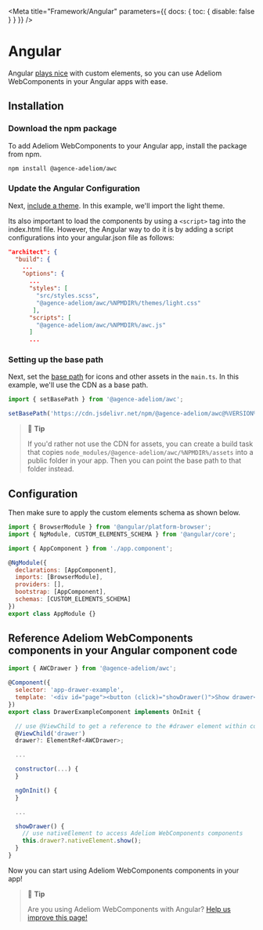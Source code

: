 
<Meta title="Framework/Angular" parameters={{ docs: { toc: { disable: false } } }} />

# Angular

Angular [plays nice](https://custom-elements-everywhere.com/#angular) with custom elements, so you can use Adeliom WebComponents in your Angular apps with ease.

## Installation

### Download the npm package

To add Adeliom WebComponents to your Angular app, install the package from npm.

```bash
npm install @agence-adeliom/awc
```

### Update the Angular Configuration

Next, [include a theme](/?path=/docs/getting-started-themes--docs). In this example, we'll import the light theme.

Its also important to load the components by using a `<script>` tag into the index.html file. However, the Angular way to do it is by adding a script configurations into your angular.json file as follows:

```json
"architect": {
  "build": {
    ...
    "options": {
      ...
      "styles": [
        "src/styles.scss",
        "@agence-adeliom/awc/%NPMDIR%/themes/light.css"
       ],
      "scripts": [
        "@agence-adeliom/awc/%NPMDIR%/awc.js"
      ]
      ...
```

### Setting up the base path

Next, set the [base path](/?path=/docs/getting-started-installation--docs#setting-the-base-path) for icons and other assets in the `main.ts`. In this example, we'll use the CDN as a base path.

```jsx
import { setBasePath } from '@agence-adeliom/awc';

setBasePath('https://cdn.jsdelivr.net/npm/@agence-adeliom/awc@%VERSION%/%CDNDIR%/');
```

> 📘 **Tip**
>
> If you'd rather not use the CDN for assets, you can create a build task that copies `node_modules/@agence-adeliom/awc/%NPMDIR%/assets` into a public folder in your app. Then you can point the base path to that folder instead.

## Configuration

Then make sure to apply the custom elements schema as shown below.

```js
import { BrowserModule } from '@angular/platform-browser';
import { NgModule, CUSTOM_ELEMENTS_SCHEMA } from '@angular/core';

import { AppComponent } from './app.component';

@NgModule({
  declarations: [AppComponent],
  imports: [BrowserModule],
  providers: [],
  bootstrap: [AppComponent],
  schemas: [CUSTOM_ELEMENTS_SCHEMA]
})
export class AppModule {}
```

## Reference Adeliom WebComponents components in your Angular component code

```js
import { AWCDrawer } from '@agence-adeliom/awc';

@Component({
  selector: 'app-drawer-example',
  template: '<div id="page"><button (click)="showDrawer()">Show drawer</button><awc-drawer #drawer label="Drawer" class="drawer-focus" style="--size: 50vw"><p>Drawer content</p></awc-drawer></div>'
})
export class DrawerExampleComponent implements OnInit {

  // use @ViewChild to get a reference to the #drawer element within component template
  @ViewChild('drawer')
  drawer?: ElementRef<AWCDrawer>;

  ...

  constructor(...) {
  }

  ngOnInit() {
  }

  ...

  showDrawer() {
    // use nativeElement to access Adeliom WebComponents components
    this.drawer?.nativeElement.show();
  }
}
```

Now you can start using Adeliom WebComponents components in your app!

> 📘 **Tip**
>
> Are you using Adeliom WebComponents with Angular? [Help us improve this page!](https://github.com/agence-adeliom/adeliom-webcomponents/blob/main/docs/frameworks/angular.md)
